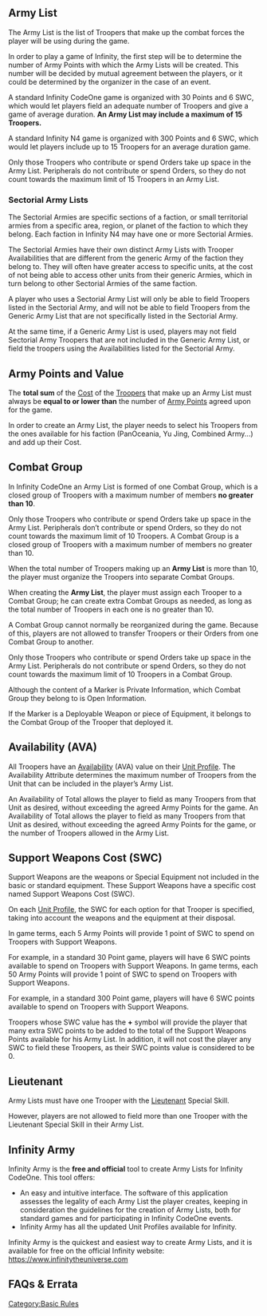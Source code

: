 {{Section-basic-rules}}


== Army List ==
The Army List is the list of Troopers that make up the combat forces the player will be using during the game.
 
In order to play a game of Infinity, the first step will be to determine the number of Army Points with which the Army Lists will be created. This number will be decided by mutual agreement between the players, or it could be determined by the organizer in the case of an event. 

{{c1}}
A standard Infinity CodeOne game is organized with 30 Points and 6 SWC, which would let players field an adequate number of Troopers and give a game of average duration.
{{c1end}}
{{n4}}
'''An Army List may include a maximum of 15 Troopers.'''

A standard Infinity N4 game is organized with 300 Points and 6 SWC, which would let players include up to 15 Troopers for an average duration game. 

{{remember-start}}
Only those Troopers who contribute or spend Orders take up space in the Army List. Peripherals do not contribute or spend Orders, so they do not count towards the maximum limit of 15 Troopers in an Army List.
{{remember-end}}

===Sectorial Army Lists===

The Sectorial Armies are specific sections of a faction, or small territorial armies from a specific area, region, or planet of the faction to which they belong. Each faction in Infinity N4 may have one or more Sectorial Armies.

The Sectorial Armies have their own distinct Army Lists with Trooper Availabilities that are different from the generic Army of the faction they belong to. They will often have greater access to specific units, at the cost of not being able to access other units from their generic Armies, which in turn belong to other Sectorial Armies of the same faction.

A player who uses a Sectorial Army List will only be able to field Troopers listed in the Sectorial Army, and will not be able to field Troopers from the Generic Army List that are not specifically listed in the Sectorial Army.

At the same time, if a Generic Army List is used, players may not field Sectorial Army Troopers that are not included in the Generic Army List, or field the troopers using the Availabilities listed for the Sectorial Army.
{{n4end}}

== Army Points and Value ==
The '''total sum''' of the [[Cost]] of the [[Troopers]] that make up an Army List must always be '''equal to or lower than''' the number of [[Army Points]] agreed upon for the game. 

In order to create an Army List, the player needs to select his Troopers from the ones available for his faction (PanOceania, Yu Jing, Combined Army...) and add up their Cost.

== Combat Group ==

{{c1}}
In Infinity CodeOne an Army List is formed of one Combat Group, which is a closed group of Troopers with a maximum number of members '''no greater than 10'''.

{{Remember-start}}
Only those Troopers who contribute or spend Orders take up space in the Army List. Peripherals don’t contribute or spend Orders, so they do not count towards the maximum limit of 10 Troopers.  
{{Remember-end}}
{{c1end}}
{{n4}}
A Combat Group is a closed group of Troopers with a maximum number of members no greater than 10.

When the total number of Troopers making up an '''Army List''' is more than 10, the player must organize the Troopers into separate Combat Groups.

When creating the '''Army List''', the player must assign each Trooper to a Combat Group; he can create extra Combat Groups as needed, as long as the total number of Troopers in each one is no greater than 10.

A Combat Group cannot normally be reorganized during the game. Because of this, players are not allowed to transfer Troopers or their Orders from one Combat Group to another.

{{remember-start}}
Only those Troopers who contribute or spend Orders take up space in the Army List. Peripherals do not contribute or spend Orders, so they do not count towards the maximum limit of 10 Troopers in a Combat Group.  
{{remember-end}}


{{important-start}}
Although the content of a Marker is Private Information, which Combat Group they belong to is Open Information.

If the Marker is a Deployable Weapon or piece of Equipment, it belongs to the Combat Group of the Trooper that deployed it.
{{important-end}}
{{n4end}}


== Availability (AVA) ==
All Troopers have an [[Availability]] (AVA) value on their [[Unit Profile]]. The Availability Attribute determines the maximum number of Troopers from the Unit that can be included in the player’s Army List.

{{c1}}
An Availability of Total allows the player to field as many Troopers from that Unit as desired, without exceeding the agreed Army Points for the game. 
{{c1end}}
{{n4}}
An Availability of Total allows the player to field as many Troopers from that Unit as desired, without exceeding the agreed Army Points for the game, or the number of Troopers allowed in the Army List. 
{{n4end}}

== Support Weapons Cost (SWC) ==
Support Weapons are the weapons or Special Equipment not included in the basic or standard equipment. These Support Weapons have a specific cost named Support Weapons Cost (SWC).

On each [[Unit Profile]], the SWC for each option for that Trooper is specified, taking into account the weapons and the equipment at their disposal.

{{c1}}
In game terms, each 5 Army Points will provide 1 point of SWC to spend on Troopers with Support Weapons. 

For example, in a standard 30 Point game, players will have 6 SWC points available to spend on Troopers with Support Weapons.
{{c1end}}
{{n4}}
In game terms, each 50 Army Points will provide 1 point of SWC to spend on Troopers with Support Weapons. 

For example, in a standard 300 Point game, players will have 6 SWC points available to spend on Troopers with Support Weapons.
{{n4end}}

{{Greybox-start |  EXTRA SWC }}
Troopers whose SWC value has the '''+''' symbol will provide the player that many extra SWC points to be added to the total of the Support Weapons Points available for his Army List. In addition, it will not cost the player any SWC to field these Troopers, as their SWC points value is considered to be 0.
{{Greybox_End}}

== Lieutenant ==
Army Lists must have one Trooper with the [[Lieutenant]] Special Skill. 

However, players are not allowed to field more than one Trooper with the Lieutenant Special Skill in their Army List.

== Infinity Army ==

{{Greybox-start | INFINITY ARMY }}
Infinity Army is the '''free and official''' tool to create Army Lists for Infinity CodeOne. This tool offers:
* An easy and intuitive interface. The software of this application assesses the legality of each Army List the player creates, keeping in consideration the guidelines for the creation of Army Lists, both for standard games and for participating in Infinity CodeOne events.
* Infinity Army has all the updated Unit Profiles available for Infinity.
Infinity Army is the quickest and easiest way to create Army Lists, and it is available for free on the official Infinity website: https://www.infinitytheuniverse.com
{{Greybox_End}}


== FAQs & Errata ==

{{faqbox |
type = faq |
title = N4 FAQ |
version = 1.0, Jan 2021 |
q = Q: Do you have to say which Combat Group Irregular Orders belong to? |
a = A: Yes. |
related = [[Army List]], [[Orders and the Order Pool]] }}


{{faqbox |
type = faq |
title = N4 FAQ |
version = 1.3, Nov 2022 |
q = Q: When do Unconscious, Dead or Sepsitorized Troopers leave a Combat Group? |
a = A: Unconscious Troopers are still part of their Combat Group. Dead or Sepsitorized Troopers are not part of any Combat Group. |
related = [[Combat Groups]], [[Command Tokens]], [[Dead]], [[Sepsitorized]], [[Unconscious]] }}


{{Section-basic-rules}}





[[Category:Basic Rules]]